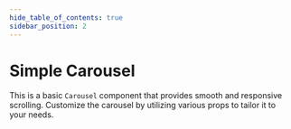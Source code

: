 ```yaml
---
hide_table_of_contents: true
sidebar_position: 2
---
```


# Simple Carousel

This is a basic `Carousel` component that provides smooth and responsive scrolling. Customize the carousel by utilizing various props to tailor it to your needs.


<CarouselPlayground/>
